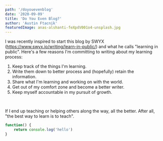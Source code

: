 ```yaml
---
path: '/doyouevenblog'
date: '2020-09-09'
title: 'Do You Even Blog?'
author: 'Austin Ftacnik'
featuredImage: anas-alshanti-feXpdV001o4-unsplash.jpg
---
```



I was recently inspired to start this blog by SWYX (https://www.swyx.io/writing/learn-in-public/) and what he calls "learning in public".
Here's a few reasons I'm committing to writing about my learning process:

1. Keep track of the things I'm learning.
2. Write them down to better process and (hopefully) retain the information.
3. Share what I'm learning and working on with the world.
4. Get out of my comfort zone and become a better writer.
5. Keep myself accountable in my pursuit of growth.

<br />

If I end up teaching or helping others along the way, all the better. After all, "the best way to learn is to teach".


```javascript
function() {
    return console.log('hello')
}
```
